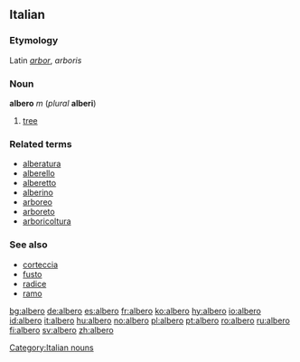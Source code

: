 ==Italian==
===Etymology===
Latin ''[[arbor]]'', ''arboris''
===Noun===
'''albero''' ''m'' (''plural'' '''alberi''')

#[[tree]]

===Related terms===
*[[alberatura]]
*[[alberello]]
*[[alberetto]]
*[[alberino]]
*[[arboreo]]
*[[arboreto]]
*[[arboricoltura]]

===See also===
*[[corteccia]]
*[[fusto]]
*[[radice]]
*[[ramo]]
[[Category:Italian nouns]]

[[bg:albero]]
[[de:albero]]
[[es:albero]]
[[fr:albero]]
[[ko:albero]]
[[hy:albero]]
[[io:albero]]
[[id:albero]]
[[it:albero]]
[[hu:albero]]
[[no:albero]]
[[pl:albero]]
[[pt:albero]]
[[ro:albero]]
[[ru:albero]]
[[fi:albero]]
[[sv:albero]]
[[zh:albero]]